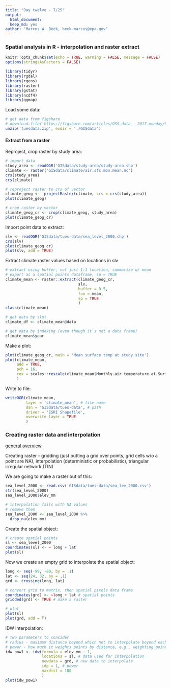 ```yaml
---
title: "Day twelve - 7/25"
output: 
  html_document:
  keep_md: yes
author: "Marcus W. Beck, beck.marcus@epa.gov"
---
```


### Spatial analysis in R - interpolation and raster extract

```r
knitr::opts_chunk$set(echo = TRUE, warning = FALSE, message = FALSE)
options(stringsAsFactors = FALSE)

library(tidyr)
library(rgdal)
library(rgeos)
library(raster)
library(gstat)
library(ncdf4)
library(ggmap)
```

Load some data:
```r
# get data from figshare
# download.file('https://figshare.com/articles/OSS_data_-_2017_monday/5136289', destfile = './tuesdata.zip')
unzip('tuesdata.zip', exdir = './GISdata')
```

#### Extract from a raster

Reproject, crop raster by study area:
```r
# import data
study_area <- readOGR('GISdata/study-area/study-area.shp')
climate <- raster('GISdata/climate/air.sfc.mon.mean.nc')
crs(study_area)
crs(climate)

# reproject raster to crs of vector
climate_geog <-  projectRaster(climate, crs = crs(study_area))
plot(climate_geog)

# crop raster by vector
climate_geog_cr <- crop(climate_geog, study_area)
plot(climate_geog_cr)
```

Import point data to extract:
```r
slv <- readOGR('GISdata/tues-data/sea_level_2000.shp')
crs(slv)
plot(climate_geog_cr)
plot(slv, add = TRUE)
```

Extract climate raster values based on locations in slv
```r
# extract using buffer, not just 1:1 location, summarize w/ mean
# export as a spatial points dataframe, sp = TRUE
climate_mean <- raster::extract(climate_geog_cr, 
                                slv, 
                                buffer = 0.5, 
                                fun = mean, 
                                sp = TRUE
                                )
class(climate_mean)

# get data by slot
climate_df <- climate_mean@data

# get data by indexing (even though it's not a data frame)
climate_mean$year
```

Make a plot:
```r
plot(climate_geog_cr, main = 'Mean surface temp at study site')
plot(climate_mean, 
     add = TRUE, 
     pch = 16, 
     cex = scales::rescale(climate_mean$Monthly.air.temperature.at.Surface, to = c(1, 3))
     )
```

Write to file:
```r
writeOGR(climate_mean, 
         layer = 'climate_mean', # file name
         dsn = 'GISdata/tues-data', # path
         driver = 'ESRI Shapefile', 
         overwrite_layer = TRUE
         )
```

### Creating raster data and interpolation

[general overview](http://neondataskills.org/spatial-data/spatial-interpolation-basics)

Creating raster - gridding (just putting a grid over points, grid cells w/o a point are NA), interpolation (deterministic or probabilistic), triangular irregular network (TIN)

We are going to make a raster out of this:

```r
sea_level_2000 <- read.csv('GISdata/tues-data/sea_lev_2000.csv')
str(sea_level_2000)
sea_level_2000$elev_mm

# interpolation fails with NA values
# remove them
sea_level_2000 <- sea_level_2000 %>% 
  drop_na(elev_mm)
```

Create the spatial object:
```r
# create spatial points
sl <- sea_level_2000
coordinates(sl) <- ~ long + lat
plot(sl)
```

Now we create an empty grid to interpolate the spatial object:
```r
long <- seq(-99, -80, by = .1)
lat <- seq(24, 32, by = .1)
grd <- crossing(long, lat)

# convert grid to matrix, then spatial pixels data frame
coordinates(grd) <- ~long + lat # spatial points
gridded(grd) <- TRUE # make a raster

# plot
plot(sl)
plot(grd, add = T)
```

IDW interpolation:
```r
# two parameters to consider
# radius - maximum distance beyond which not to interpolate beyond each point
# power - how much it weights points by distance, e.g., weighting points higher that are farther away makes a smoother surface (higher power)
idw_pow1 <- idw(formula = elev_mm ~ 1, 
                locations = sl, # data used for interpolation
                newdata = grd, # new data to interpolate
                idp = 1, # power 
                maxdist = 100
                )
plot(idw_pow1)
```



